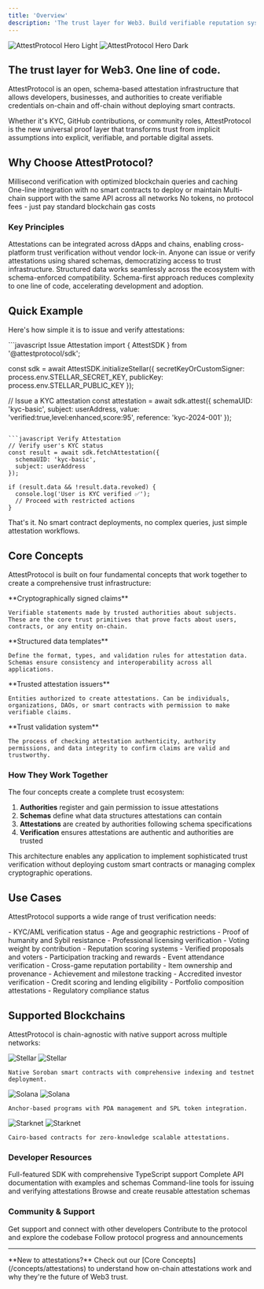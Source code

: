 ```yaml
---
title: 'Overview'
description: 'The trust layer for Web3. Build verifiable reputation systems with one line of code.'
---
```


<img
  className="block dark:hidden"
  src="/images/logo-light.svg"
  alt="AttestProtocol Hero Light"
/>
<img
  className="hidden dark:block"
  src="/images/logo-dark.svg"
  alt="AttestProtocol Hero Dark"
/>

## The trust layer for Web3. One line of code.

AttestProtocol is an open, schema-based attestation infrastructure that allows developers, businesses, and authorities to create verifiable credentials on-chain and off-chain without deploying smart contracts.

Whether it's KYC, GitHub contributions, or community roles, AttestProtocol is the new universal proof layer that transforms trust from implicit assumptions into explicit, verifiable, and portable digital assets.

## Why Choose AttestProtocol?

<CardGroup cols={2}>
  <Card
    title="Fast"
    icon="bolt"
  >
    Millisecond verification with optimized blockchain queries and caching
  </Card>
  <Card
    title="Simple"
    icon="code"
  >
    One-line integration with no smart contracts to deploy or maintain
  </Card>
  <Card
    title="Portable"
    icon="arrows-turn-right"
  >
    Multi-chain support with the same API across all networks
  </Card>
  <Card
    title="Free"
    icon="hand-holding-dollar"
  >
    No tokens, no protocol fees - just pay standard blockchain gas costs
  </Card>
</CardGroup>

### Key Principles

<AccordionGroup>
  <Accordion title="Composability">
    Attestations can be integrated across dApps and chains, enabling cross-platform trust verification without vendor lock-in.
  </Accordion>
  <Accordion title="Flexibility">
    Anyone can issue or verify attestations using shared schemas, democratizing access to trust infrastructure.
  </Accordion>
  <Accordion title="Interoperability">
    Structured data works seamlessly across the ecosystem with schema-enforced compatibility.
  </Accordion>
  <Accordion title="Simplicity">
    Schema-first approach reduces complexity to one line of code, accelerating development and adoption.
  </Accordion>
</AccordionGroup>

## Quick Example

Here's how simple it is to issue and verify attestations:

<CodeGroup>
```javascript Issue Attestation
import { AttestSDK } from '@attestprotocol/sdk';

const sdk = await AttestSDK.initializeStellar({
  secretKeyOrCustomSigner: process.env.STELLAR_SECRET_KEY,
  publicKey: process.env.STELLAR_PUBLIC_KEY
});

// Issue a KYC attestation
const attestation = await sdk.attest({
  schemaUID: 'kyc-basic',
  subject: userAddress,
  value: 'verified:true,level:enhanced,score:95',
  reference: 'kyc-2024-001'
});
```

```javascript Verify Attestation
// Verify user's KYC status
const result = await sdk.fetchAttestation({
  schemaUID: 'kyc-basic',
  subject: userAddress
});

if (result.data && !result.data.revoked) {
  console.log('User is KYC verified ✅');
  // Proceed with restricted actions
}
```
</CodeGroup>

That's it. No smart contract deployments, no complex queries, just simple attestation workflows.

## Core Concepts

AttestProtocol is built on four fundamental concepts that work together to create a comprehensive trust infrastructure:

<CardGroup cols={2}>
  <Card title="Attestations" icon="certificate" href="/concepts/attestations">
    **Cryptographically signed claims**
    
    Verifiable statements made by trusted authorities about subjects. These are the core trust primitives that prove facts about users, contracts, or any entity on-chain.
  </Card>
  <Card title="Schemas" icon="database" href="/concepts/schemas">
    **Structured data templates**
    
    Define the format, types, and validation rules for attestation data. Schemas ensure consistency and interoperability across all applications.
  </Card>
  <Card title="Authorities" icon="shield-check" href="/concepts/authorities">
    **Trusted attestation issuers**
    
    Entities authorized to create attestations. Can be individuals, organizations, DAOs, or smart contracts with permission to make verifiable claims.
  </Card>
  <Card title="Verification" icon="magnifying-glass" href="/concepts/verification">
    **Trust validation system**
    
    The process of checking attestation authenticity, authority permissions, and data integrity to confirm claims are valid and trustworthy.
  </Card>
</CardGroup>

### How They Work Together

The four concepts create a complete trust ecosystem:

1. **Authorities** register and gain permission to issue attestations
2. **Schemas** define what data structures attestations can contain
3. **Attestations** are created by authorities following schema specifications
4. **Verification** ensures attestations are authentic and authorities are trusted

This architecture enables any application to implement sophisticated trust verification without deploying custom smart contracts or managing complex cryptographic operations.

## Use Cases

AttestProtocol supports a wide range of trust verification needs:

<CardGroup cols={2}>
  <Card title="Identity & Compliance" icon="id-card">
    - KYC/AML verification status
    - Age and geographic restrictions
    - Proof of humanity and Sybil resistance
    - Professional licensing verification
  </Card>
  <Card title="DAOs & Governance" icon="users-gear">
    - Voting weight by contribution
    - Reputation scoring systems
    - Verified proposals and voters
    - Participation tracking and rewards
  </Card>
  <Card title="Gaming & NFTs" icon="gamepad">
    - Event attendance verification
    - Cross-game reputation portability
    - Item ownership and provenance
    - Achievement and milestone tracking
  </Card>
  <Card title="DeFi & Finance" icon="chart-line">
    - Accredited investor verification
    - Credit scoring and lending eligibility
    - Portfolio composition attestations
    - Regulatory compliance status
  </Card>
</CardGroup>

## Supported Blockchains

AttestProtocol is chain-agnostic with native support across multiple networks:

<CardGroup cols={2}>
  <Card
    href="/chains/stellar/overview"
  >
    <div className="flex flex-col justify-center h-14 mb-3">
      <img src="/images/stellar-light.svg" className="w-32 h-auto block dark:hidden" alt="Stellar" />
      <img src="/images/stellar-dark.svg" className="w-32 h-auto hidden dark:block" alt="Stellar" />
    </div>
    
    Native Soroban smart contracts with comprehensive indexing and testnet deployment.
  </Card>
  <Card
    href="/chains/solana/overview"
  >
    <div className="flex flex-col justify-center h-14 mb-3">
      <img src="/images/solana-light.svg" className="w-32 h-auto block dark:hidden" alt="Solana" />
      <img src="/images/solana-dark.svg" className="w-32 h-auto hidden dark:block" alt="Solana" />
    </div>
    
    Anchor-based programs with PDA management and SPL token integration.
  </Card>
  <Card
    href="/chains/starknet/overview"
  >
    <div className="flex flex-col justify-center h-14 mb-3">
      <img src="/images/starknet-light.svg" className="w-32 h-auto block dark:hidden" alt="Starknet" />
      <img src="/images/starknet-dark.svg" className="w-32 h-auto hidden dark:block" alt="Starknet" />
    </div>
    
    Cairo-based contracts for zero-knowledge scalable attestations.
  </Card>

</CardGroup>


### Developer Resources

<CardGroup cols={2}>
  <Card
    title="TypeScript SDK"
    icon="code"
    href="/sdks/typescript/installation"
  >
    Full-featured SDK with comprehensive TypeScript support
  </Card>
  <Card
    title="API Reference"
    icon="book-open"
    href="/reference/overview"
  >
    Complete API documentation with examples and schemas
  </Card>
  <Card
    title="CLI Tools"
    icon="terminal"
    href="/sdks/cli"
  >
    Command-line tools for issuing and verifying attestations
  </Card>
  <Card
    title="Schema Registry"
    icon="database"
    href="/schemas/registry"
  >
    Browse and create reusable attestation schemas
  </Card>
</CardGroup>

### Community & Support

<CardGroup cols={3}>
  <Card
    title="Discord Community"
    icon="discord"
    href="https://discord.gg/attestprotocol"
  >
    Get support and connect with other developers
  </Card>
  <Card
    title="GitHub Repository"
    icon="github"
    href="https://github.com/attestprotocol/attest.so"
  >
    Contribute to the protocol and explore the codebase
  </Card>
  <Card
    title="Twitter Updates"
    icon="twitter"
    href="https://twitter.com/attestprotocol"
  >
    Follow protocol progress and announcements
  </Card>
</CardGroup>

---

<Info>
**New to attestations?** Check out our [Core Concepts](/concepts/attestations) to understand how on-chain attestations work and why they're the future of Web3 trust.
</Info>